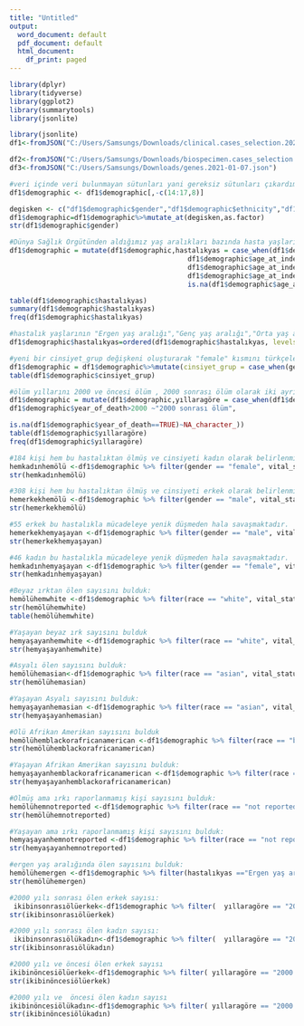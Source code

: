 ```yaml
---
title: "Untitled"
output:
  word_document: default
  pdf_document: default
  html_document:
    df_print: paged
---
```

```r

library(dplyr)
library(tidyverse)
library(ggplot2)
library(summarytools)
library(jsonlite)
```



```r
library(jsonlite)
df1<-fromJSON("C:/Users/Samsungs/Downloads/clinical.cases_selection.2021-01-07.json")

df2<-fromJSON("C:/Users/Samsungs/Downloads/biospecimen.cases_selection.2021-01-07.json")
df3<-fromJSON("C:/Users/Samsungs/Downloads/genes.2021-01-07.json")
```

```r
#veri içinde veri bulunmayan sütunları yani gereksiz sütunları çıkardım.
df1$demographic <- df1$demographic[,-c(14:17,8)]
```


```r
degisken <- c("df1$demographic$gender","df1$demographic$ethnicity","df1$demographic$race","df1$demographic$vital_status")
df1$demographic=df1$demographic%>%mutate_at(degisken,as.factor)
str(df1$demographic$gender)

```


```r
#Dünya Sağlık Örgütünden aldığımız yaş aralıkları bazında hasta yaşlarını ergen-genç-orta-yaşlı olarak kademelere ayırdık.Daha sonra bu hastalık yaşlarının analizini yaptık. Bu bulduğumuz verilerin görselleştirmesini sağladık.
df1$demographic = mutate(df1$demographic,hastalıkyas = case_when(df1$demographic$age_at_index<=17~"Ergen yaş aralığı",
                                            df1$demographic$age_at_index>18 & df1$demographic$age_at_index<=65~"Genç yaş aralığı",
                                            df1$demographic$age_at_index>66 & df1$demographic$age_at_index<=79~"Orta yaş aralığı",
                                            df1$demographic$age_at_index>80 & df1$demographic$age_at_index<=99~"Yaşlı",
                                            is.na(df1$demographic$age_at_index==TRUE)~NA_character_))

table(df1$demographic$hastalıkyas)
summary(df1$demographic$hastalıkyas)
freq(df1$demographic$hastalıkyas)


```

```r
#hastalık yaşlarının "Ergen yaş aralığı","Genç yaş aralığı","Orta yaş aralığı","Yaşlı" sırasıyla yapılması için bu kod kullanıldı:
df1$demographic$hastalıkyas=ordered(df1$demographic$hastalıkyas, levels = c("Ergen yaş aralığı","Genç yaş aralığı","Orta yaş aralığı","Yaşlı"))
```


```r
#yeni bir cinsiyet_grup değişkeni oluşturarak "female" kısmını türkçeleştirerek "kadın" olarak "male" kısmını "erkek" olarak atadım . daha sonra table komutu ile kadın ve erkek hasta sayısını bulduk. Bu bulduğumuz verilerin görselleştirilmesini sağladık.
df1$demographic = df1$demographic%>%mutate(cinsiyet_grup = case_when(gender == "female"~"Kadın",gender =="male"~"Erkek",is.na(gender)==TRUE~NA_character_))
table(df1$demographic$cinsiyet_grup)
```



```r
#ölüm yıllarını 2000 ve öncesi ölüm , 2000 sonrası ölüm olarak iki ayrı duruma ayırdık. Daha sonra bu durumlarun frekanslarını bulduk.
df1$demographic = mutate(df1$demographic,yıllaragöre = case_when(df1$demographic$year_of_death <=2000~"2000 ve öncesi ölüm",
df1$demographic$year_of_death>2000 ~"2000 sonrası ölüm",

is.na(df1$demographic$year_of_death==TRUE)~NA_character_))
table(df1$demographic$yıllaragöre)
freq(df1$demographic$yıllaragöre)

```

```r
#184 kişi hem bu hastalıktan ölmüş ve cinsiyeti kadın olarak belirlenmiştir.
hemkadınhemölü <-df1$demographic %>% filter(gender == "female", vital_status == "Dead")
str(hemkadınhemölü)
```


```r
#308 kişi hem bu hastalıktan ölmüş ve cinsiyeti erkek olarak belirlenmiştir
hemerkekhemölü <-df1$demographic %>% filter(gender == "male", vital_status == "Dead")
str(hemerkekhemölü)
```

```r
#55 erkek bu hastalıkla mücadeleye yenik düşmeden hala savaşmaktadır.
hemerkekhemyaşayan <-df1$demographic %>% filter(gender == "male", vital_status == "Alive")
str(hemerkekhemyaşayan)
```


```r
#46 kadın bu hastalıkla mücadeleye yenik düşmeden hala savaşmaktadır.
hemkadınhemyaşayan <-df1$demographic %>% filter(gender == "female", vital_status == "Alive")
str(hemkadınhemyaşayan)
```


```r
#Beyaz ırktan ölen sayısını bulduk:
hemölühemwhite <-df1$demographic %>% filter(race == "white", vital_status == "Dead")
str(hemölühemwhite)
table(hemölühemwhite)
```


```r
#Yaşayan beyaz ırk sayısını bulduk
hemyaşayanhemwhite <-df1$demographic %>% filter(race == "white", vital_status == "Alive")
str(hemyaşayanhemwhite)

```

```r
#Asyalı ölen sayısını bulduk:
hemölühemasian<-df1$demographic %>% filter(race == "asian", vital_status == "Dead")
str(hemölühemasian)
```

```r
#Yaşayan Asyalı sayısını bulduk:
hemyaşayanhemasian <-df1$demographic %>% filter(race == "asian", vital_status == "Alive")
str(hemyaşayanhemasian)
```



```r
#Ölü Afrikan Amerikan sayısını bulduk
hemölühemblackorafricanamerican <-df1$demographic %>% filter(race == "black or african american", vital_status == "Dead")
str(hemölühemblackorafricanamerican)
```

```r
#Yaşayan Afrikan Amerikan sayısını bulduk:
hemyaşayanhemblackorafricanamerican <-df1$demographic %>% filter(race == "black or african american", vital_status == "Alive")
str(hemyaşayanhemblackorafricanamerican)
```



```r
#Ölmüş ama ırkı raporlanmamış kişi sayısını bulduk:
hemölühemnotreported <-df1$demographic %>% filter(race == "not reported", vital_status == "Dead")
str(hemölühemnotreported)
```

```r
#Yaşayan ama ırkı raporlanmamış kişi sayısını bulduk:
hemyaşayanhemnotreported <-df1$demographic %>% filter(race == "not reported", vital_status == "Alive")
str(hemyaşayanhemnotreported)
```



```r
#ergen yaş aralığında ölen sayısını bulduk:
hemölühemergen <-df1$demographic %>% filter(hastalıkyas =="Ergen yaş aralığı", vital_status == "Dead")
str(hemölühemergen)
```

```r
#2000 yılı sonrası ölen erkek sayısı:
 ikibinsonrasıölüerkek<-df1$demographic %>% filter(  yıllaragöre == "2000 sonrası ölüm" , gender == "male")
str(ikibinsonrasıölüerkek)

#2000 yılı sonrası ölen kadın sayısı:
 ikibinsonrasıölükadın<-df1$demographic %>% filter(  yıllaragöre == "2000 sonrası ölüm" , gender == "female")
str(ikibinsonrasıölükadın)
```


```r
#2000 yılı ve öncesi ölen erkek sayısı
ikibinöncesiölüerkek<-df1$demographic %>% filter( yıllaragöre == "2000 öncesi ölüm" , gender == "male")
str(ikibinöncesiölüerkek)

#2000 yılı ve  öncesi ölen kadın sayısı
ikibinöncesiölükadın<-df1$demographic %>% filter( yıllaragöre == "2000 sonrası ölüm" , gender == "female")
str(ikibinöncesiölükadın)
```

